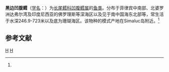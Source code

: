 {{Speciesbox
| genus = Ventrifossa
| species = nigromarginata
| authority = (Smith et Radcliffe, 1912)<ref name='id6791'>{{cite web| url =http://www.bioinfo.cn/db05/BjdwSpecies.php?action=view&id=6791| title =黑边凹腹鳕| work =《中国动物物种编目数据库》| publisher =中国科学院微生物研究所| author =中国科学院动物研究所| accessdate =2009-04-11| deadurl =yes| archiveurl =https://web.archive.org/web/20160305014042/http://www.bioinfo.cn/db05/BjdwSpecies.php?action=view&id=6791| archivedate =2016-03-05}}</ref>
}}

'''黑边凹腹鳕'''（[[学名|学名]]：{{lang|la|''Ventrifossa nigromarginata''}}）为[[长尾鳕科|长尾鳕科]][[凹腹鳕属|凹腹鳕属]]的[[鱼类|鱼类]]。分布于菲律宾中南部、北婆罗洲达弗尔湾及印度尼西亚的佛罗理斯等深海区以及见于南中国海东北部等，常生活于水深246.9-723米以及底为珊瑚海区。该物种的模式产地在Simaluc岛附近。<ref name='id6791'/>

== 参考文献 ==
{{reflist}}

{{taxonbar}}

[[Category:1912年描述的鱼类|H]]
[[Category:凹腹鳕属|H]]